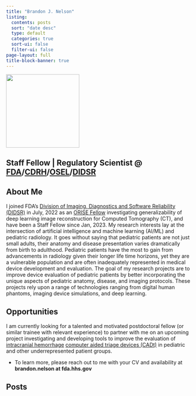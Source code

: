 ```yaml
---
title: "Brandon J. Nelson"
listing:
  contents: posts
  sort: "date desc"
  type: default
  categories: true
  sort-ui: false
  filter-ui: false
page-layout: full
title-block-banner: true
---
```


<img src=profile.jpg width="200"/>

## Staff Fellow | Regulatory Scientist @ [FDA](https://www.fda.gov)/[CDRH](https://www.fda.gov/about-fda/fda-organization/center-devices-and-radiological-health)/[OSEL](https://www.fda.gov/about-fda/cdrh-offices/office-science-and-engineering-laboratories)/[DIDSR](https://www.fda.gov/about-fda/cdrh-offices/division-imaging-diagnostics-and-software-reliability)



## About Me

I joined FDA's [Division of Imaging, Diagnostics and Software Reliability (DIDSR)](https://www.fda.gov/about-fda/cdrh-offices/division-imaging-diagnostics-and-software-reliability) in July, 2022 as an [ORISE Fellow](https://orise.orau.gov/fda/) investigating generalizability of deep learning image reconstruction for Computed Tomography (CT), and have been a Staff Fellow since Jan, 2023. My research interests lay at the intersection of artificial intelligence and machine learning (AI/ML) and pediatric radiology. It goes without saying that pediatric patients are not just small adults, their anatomy and disease presentation varies dramatically from birth to adulthood. Pediatric patients have the most to gain from advancements in radiology given their longer life time horizons, yet they are a vulnerable population and are often inadequately represented in medical device development and evaluation. The goal of my research projects are to improve device evaluation of pediatric patients by better incorporating the unique aspects of pediatric anatomy, disease, and imaging protocols. These projects rely upon a range of technologies ranging from digital human phantoms, imaging device simulations, and deep learning.


## Opportunities

I am currently looking for a talented and motivated postdoctoral fellow (or similar trainee with relevant experience) to partner with me on an upcoming project investigating and developing tools to improve the evaluation of [intracranial hemorrhage](https://www.mayoclinic.org/diseases-conditions/brain-avm/multimedia/intracerebral-hemorrhage-image/img-20129861) [computer aided triage devices (CADt)](https://en.wikipedia.org/wiki/Computer-aided_simple_triage) in pediatric and other underrepresented patient groups.

- To learn more, please reach out to me with your CV and availability at **brandon.nelson at fda.hhs.gov**

## Posts
